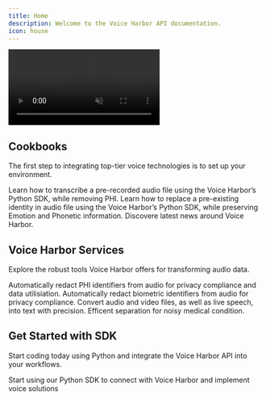 ```yaml
---
title: Home
description: Welcome to the Voice Harbor API documentation.
icon: house
---
```


<video controls autoplay loop muted>
  <source src="/images/Home_page.mp4" type="video/mp4" />
  Your browser does not support the video tag.
</video>

## Cookbooks

The first step to integrating top-tier voice technologies is to set up your environment.

<CardGroup cols={2}>
  <Card
    title="Redact PHI in audio and transcription"
    icon="user-check"
    href="https://docs.nijta.com/PHI"
  >
    Learn how to transcribe a pre-recorded audio file using the Voice Harbor’s Python SDK, while removing PHI.
  </Card>
  <Card
    title="Redact Biometric identity in audio"
    icon="user-shield"
    href="https://docs.nijta.com/Biometric"
  >
    Learn how to replace a pre-existing identity in audio file using the Voice Harbor’s Python SDK, while preserving Emotion and Phonetic information.
  </Card>
</CardGroup>

<CardGroup cols={1}>
  <Card
    title="News and upcoming releases"
    icon="newspaper"
    href="https://docs.nijta.com/News"
  >
    Discovere latest news around Voice Harbor.
  </Card>
</CardGroup>

## Voice Harbor Services

Explore the robust tools Voice Harbor offers for transforming audio data.

<CardGroup cols={3}>
  <Card
    title="PHI Redaction"
    icon="user-check"
    href="https://docs.nijta.com/PHI"
  >
    Automatically redact PHI identifiers from audio for privacy compliance and data utilisiation.
  </Card>
  <Card
    title="Biometric Redaction"
    icon="user-shield"
    href="https://docs.nijta.com/Biometric"
  >
    Automatically redact biometric identifiers from audio for privacy compliance.
  </Card>
  <Card
    title="Speech-to-Text"
    icon="code"
    href="https://voiceharbor.com/docs/speech-to-text"
  >
    Convert audio and video files, as well as live speech, into text with precision.
  </Card>
  <Card
    title="Diarization"
    icon="people-group"
    href="https://docs.nijta.com/BuildwithVoiceHarbor/Diarization"
  >
    Efficent separation for noisy medical condition.
  </Card>
</CardGroup>

## Get Started with SDK

Start coding today using Python and integrate the Voice Harbor API into your workflows.

<CardGroup cols={1}>
  <Card
    title="Python SDK"
    icon="python"
    href="https://github.com/Nijta-API/VoiceHarborSDK.git"
  >
    Start using our Python SDK to connect with Voice Harbor and implement voice solutions
  </Card>
</CardGroup>
